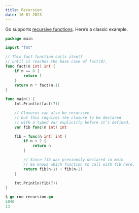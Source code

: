 ```yaml
---
title: Recursion
date: 16-01-2023
---
```


Go supports [recursive functions](<https://en.wikipedia.org/wiki/Recursion_(computer_science)>). Here’s a classic example.

```go
package main

import "fmt"

// This fact function calls itself
// until it reaches the base case of fact(0).
func fact(n int) int {
    if n == 0 {
        return 1
    }
    return n * fact(n-1)
}

func main() {
    fmt.Println(fact(7))

    // Closures can also be recursive
    // but this requires the closure to be declared
    // with a typed var explicitly before it’s defined.
    var fib func(n int) int

    fib = func(n int) int {
        if n < 2 {
            return n
        }

        // Since fib was previously declared in main
        // Go knows which function to call with fib here.
        return fib(n-1) + fib(n-2)
    }

    fmt.Println(fib(7))
}
```

```go
$ go run recursion.go
5040
13
```
